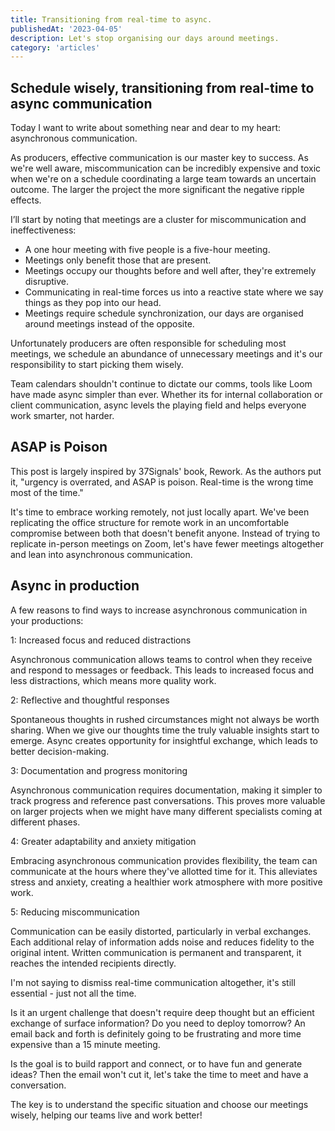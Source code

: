 ```yaml
---
title: Transitioning from real-time to async.
publishedAt: '2023-04-05'
description: Let's stop organising our days around meetings.
category: 'articles'
---
```


## Schedule wisely, transitioning from real-time to async communication

Today I want to write about something near and dear to my heart: asynchronous communication.

As producers, effective communication is our master key to success. As we're well aware, miscommunication can be incredibly expensive and toxic when we're on a schedule coordinating a large team towards an uncertain outcome. The larger the project the more significant the negative ripple effects.

I’ll start by noting that meetings are a cluster for miscommunication and ineffectiveness:

- A one hour meeting with five people is a five-hour meeting.
- Meetings only benefit those that are present.
- Meetings occupy our thoughts before and well after, they're extremely disruptive.
- Communicating in real-time forces us into a reactive state where we say things as they pop into our head.
- Meetings require schedule synchronization, our days are organised around meetings instead of the opposite.

Unfortunately producers are often responsible for scheduling most meetings, we schedule an abundance of unnecessary meetings and it's our responsibility to start picking them wisely.

Team calendars shouldn't continue to dictate our comms, tools like Loom have made async simpler than ever. Whether its for internal collaboration or client communication, async levels the playing field and helps everyone work smarter, not harder.

## ASAP is Poison

This post is largely inspired by 37Signals' book, Rework. As the authors put it, "urgency is overrated, and ASAP is poison. Real-time is the wrong time most of the time."

It's time to embrace working remotely, not just locally apart. We've been replicating the office structure for remote work in an uncomfortable compromise between both that doesn't benefit anyone. Instead of trying to replicate in-person meetings on Zoom, let's have fewer meetings altogether and lean into asynchronous communication.

## Async in production

A few reasons to find ways to increase asynchronous communication in your productions:

1: Increased focus and reduced distractions

Asynchronous communication allows teams to control when they receive and respond to messages or feedback. This leads to increased focus and less distractions, which means more quality work.

2: Reflective and thoughtful responses

Spontaneous thoughts in rushed circumstances might not always be worth sharing. When we give our thoughts time the truly valuable insights start to emerge. Async creates opportunity for insightful exchange, which leads to better decision-making.

3: Documentation and progress monitoring

Asynchronous communication requires documentation, making it simpler to track progress and reference past conversations. This proves more valuable on larger projects when we might have many different specialists coming at different phases.

4: Greater adaptability and anxiety mitigation

Embracing asynchronous communication provides flexibility, the team can communicate at the hours where they've allotted time for it. This alleviates stress and anxiety, creating a healthier work atmosphere with more positive work.

5: Reducing miscommunication

Communication can be easily distorted, particularly in verbal exchanges. Each additional relay of information adds noise and reduces fidelity to the original intent. Written communication is permanent and transparent, it reaches the intended recipients directly.

I'm not saying to dismiss real-time communication altogether, it's still essential - just not all the time.

Is it an urgent challenge that doesn't require deep thought but an efficient exchange of surface information? Do you need to deploy tomorrow? An email back and forth is definitely going to be frustrating and more time expensive than a 15 minute meeting.

Is the goal is to build rapport and connect, or to have fun and generate ideas? Then the email won't cut it, let's take the time to meet and have a conversation.

The key is to understand the specific situation and choose our meetings wisely, helping our teams live and work better!
